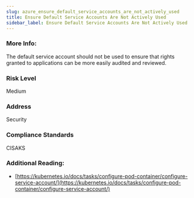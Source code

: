 ```yaml
---
slug: azure_ensure_default_service_accounts_are_not_actively_used
title: Ensure Default Service Accounts Are Not Actively Used
sidebar_label: Ensure Default Service Accounts Are Not Actively Used
---
```


### More Info:

The default service account should not be used to ensure that rights granted to applications can be more easily audited and reviewed.

### Risk Level

Medium

### Address

Security

### Compliance Standards

CISAKS

### Additional Reading:

- [https://kubernetes.io/docs/tasks/configure-pod-container/configure-service-account/](https://kubernetes.io/docs/tasks/configure-pod-container/configure-service-account/) 

